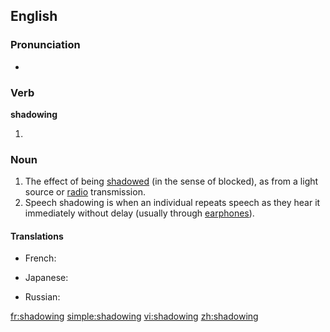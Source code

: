 ==English==

===Pronunciation===
*{{audio|en-us-shadowing.ogg|Audio (US)}}

===Verb===
'''shadowing'''

# {{present participle of|[[shadow#Verb|shadow]]}}

===Noun===
{{en-noun}}

# The effect of being [[shadow]]ed (in the sense of blocked), as from a light source or [[radio]] transmission.
# Speech shadowing is when an individual repeats speech as they hear it immediately without delay (usually through [[earphones]]).

====Translations====
{{trans-top|the effect of being shadowed, as from a light source or radio transmission}}
* French: {{t|fr|effet de masque|m}}
{{trans-mid}}
{{trans-bottom}}

{{trans-top|speech shadowing}}
* Japanese: {{t|ja|シャドーイング|tr=shadōingu}}
{{trans-mid}}
* Russian: {{t|ru|шэдоуинг|m|tr=šédouing}}
{{trans-bottom}}

[[fr:shadowing]]
[[simple:shadowing]]
[[vi:shadowing]]
[[zh:shadowing]]